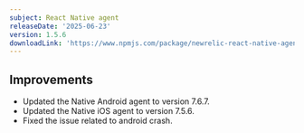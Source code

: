 ```yaml
---
subject: React Native agent
releaseDate: '2025-06-23'
version: 1.5.6
downloadLink: 'https://www.npmjs.com/package/newrelic-react-native-agent/v/1.5.6'
---
```



## Improvements

- Updated the Native Android agent to version 7.6.7.
- Updated the Native iOS agent to version 7.5.6.
- Fixed the issue related to android crash.


